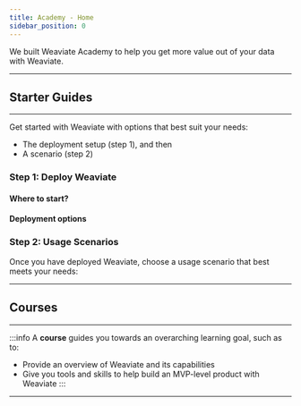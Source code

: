```yaml
---
title: Academy - Home
sidebar_position: 0
---
```



We built Weaviate Academy to help you get more value out of your data with Weaviate.

-----
## Starter Guides
-----

Get started with Weaviate with options that best suit your needs:
- The deployment setup (step 1), and then
- A scenario (step 2)

### Step 1: Deploy Weaviate

#### Where to start?

<div class="row __academy_cardgroup">
    <div class="col col--6">
        <AcademyCard
        title="Which setup is right for me?"
        body="Not sure which deployment setup is right for you? Start here!"
        buttonType="Click here"
        badgeType="theory"
        buttonURL="./step-1-deployment/which-weaviate.md"
        />
    </div>
</div>

#### Deployment options

<div class="row __academy_cardgroup">
    <div class="col col--4">
        <AcademyCard
        title="Embedded Weaviate"
        body="For basic, quick evaluation. Conveniently launch Weaviate directly from Python or TS/JS and get started in minutes."
        buttonType="Click here"
        badgeType="practical"
        buttonURL="/weaviate/installation/embedded.md"
        />
    </div>
    <div class="col col--4">
        <AcademyCard
        title="Docker-Compose"
        body="For local evaluation & development. Spin up a customizable, local instance of Weaviate, with optional local inference containers and multi-modal models."
        buttonType="Click here"
        badgeType="practical"
        buttonURL="/weaviate/installation/docker-compose.md"
        />
    </div>
    <div class="col col--4">
        <AcademyCard
        title="Weaviate Cloud Services (WCS)"
        body="From evaluation (sandbox) to production. Use our Serverless (infrastructure managed by Weaviate) deployment for a fully managed, scalable, and secure Weaviate instance. No DevOps required."
        buttonType="Click here"
        badgeType="practical"
        buttonURL="/weaviate/installation/weaviate-cloud-services.md"
        />
    </div>
</div>

### Step 2: Usage Scenarios

Once you have deployed Weaviate, choose a usage scenario that best meets your needs:

<div class="row __academy_cardgroup">
    <div class="col col--4">
        <AcademyCard
        title="Search through text data"
        body="Not sure which deployment setup is right for you? Start here!"
        buttonType="Click here"
        badgeType="practical"
        buttonURL="./step-2-scenario/text-search.md"
        />
    </div>
    <div class="col col--4">
        <AcademyCard
        title="Index your own vectors"
        body="For those look to import pre-existing vectors into a vector database. Learn how to store, index and search using your own vectors in Weaviate."
        buttonType="Click here"
        badgeType="practical"
        buttonURL="./step-2-scenario/custom-vectors.mdx"
        />
    </div>
    <div class="col col--4">
        <AcademyCard
        title="Power an AI-app with Weaviate"
        body="Learn how to power AI-applications with powerful search and retrieval augmented generation (RAG) capabilities."
        buttonType="Click here"
        badgeType="practical"
        buttonURL="./step-2-scenario/generative.md"
        />
    </div>
</div>

-----
## Courses
-----

:::info
A **course** guides you towards an overarching learning goal, such as to:

- Provide an overview of Weaviate and its capabilities
- Give you tools and skills to help build an MVP-level product with Weaviate
:::

-----

<Courses courseData={courseData}/>

<!-- -----
## Units
-----

:::info
A **unit** covers a single topic, and can be a part of a course or standalone.
:::

<Units courseData={courseData}/> -->
